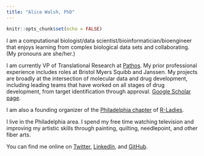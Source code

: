 ```yaml
---
title: "Alice Walsh, PhD"
---
```


```r
knitr::opts_chunk$set(echo = FALSE)
```

I am a computational biologist/data scientist/bioinformatician/bioengineer that enjoys learning from complex biological data sets and collaborating. (My pronouns are she/her.)

I am currently VP of Translational Research at [Pathos](https://pathos.com). My prior professional experience includes roles at Bristol Myers Squibb and Janssen. My projects are broadly at the intersection of molecular data and drug development, including leading teams that have worked on all stages of drug development, from target identification through approval. [Google Scholar page](https://scholar.google.com/citations?user=G9Icw9EAAAAJ&hl=en).

I am also a founding organizer of the [Philadelphia chapter](https://www.rladiesphilly.org) of [R-Ladies](https://rladies.org). 

I live in the Philadelphia area. I spend my free time watching television and improving my artistic skills through painting, quilting, needlepoint, and other fiber arts.

You can find me online on [Twitter](https://twitter.com/sciencealice), [LinkedIn](https://www.linkedin.com/in/alice-walsh/), and [GitHub](https://github.com/awalsh17).
